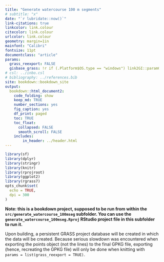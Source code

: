 ```yaml
---
title: "Generate watercourse 100 m segments"
# subtitle: "x"
date: "`r lubridate::now()`"
link-citations: true
linkcolor: link.colour
citecolor: link.colour
urlcolor: link.colour
geometry: margin=1in
mainfont: "Calibri"
fontsize: 11pt
documentclass: "article"
params:
  grass_reexport: FALSE
  gisbase_grass: !r if (.Platform$OS.type == "windows") link2GI::paramGRASSw()$gisbase_GRASS[1] else link2GI::paramGRASSx()$gisbase_GRASS[1]
# csl: ../inbo.csl
# bibliography: ../references.bib
site: bookdown::bookdown_site
output:
  bookdown::html_document2:
    code_folding: show
    keep_md: TRUE
    number_sections: yes
    fig_caption: yes
    df_print: paged
    toc: TRUE
    toc_float:
      collapsed: FALSE
      smooth_scroll: FALSE
    includes:
        in_header: ../header.html
---
```


```r
library(sf)
library(dplyr)
library(stringr)
library(knitr)
library(rprojroot)
library(ggplot2)
library(rgrass7)
opts_chunk$set(
  echo = TRUE,
  dpi = 300
)
```

**Note: this is a bookdown project, supposed to be run from within the `src/generate_watercourse_100mseg` subfolder. You can use the `generate_watercourse_100mseg.Rproj` RStudio project file in this subfolder to run it.**

Upon building, a persistent GRASS project database will be created in which the data will be created.
Because serious slowdown was encountered when exporting the points object (not the lines) to the final GPKG file, exporting (hence, recreating the GPKG file) will only be done when knitting with `params = list(grass_reexport = TRUE)`.



